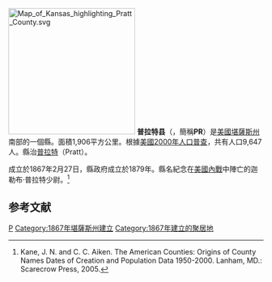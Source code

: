 {{noteTA
|T=zh-hans:普拉特县 (堪萨斯州);zh-hk:普拉特縣 (堪薩斯州);zh-tw:普拉特郡 (堪薩斯州);
|1=zh-hans:县;zh-hk:縣;zh-tw:郡;
}}

{{Otheruses|普拉特縣|subject=美國堪薩斯州的一個縣|other=同名的縣}}
[[File:Map_of_Kansas_highlighting_Pratt_County.svg|250px]]
'''普拉特县'''（{{lang-en|Pratt County}}，簡稱'''PR'''）是[[美國|美國]][[堪薩斯州|堪薩斯州]]南部的一個縣。面積1,906平方公里。根據[[美國2000年人口普查|美國2000年人口普查]]，共有人口9,647人。縣治[[普拉特_(堪薩斯州)|普拉特]]（Pratt）。

成立於1867年2月27日，縣政府成立於1879年。縣名紀念在[[美國內戰|美國內戰]]中陣亡的迦勒布·普拉特少尉。<ref>Kane, J. N. and C. C. Aiken. The American Counties: Origins of County Names Dates of Creation and Population Data 1950-2000. Lanham, MD.: Scarecrow Press, 2005.</ref>

==参考文献==
<div class="references-small">
<references />
</div>

[[Category:堪薩斯州行政區劃|P]]
[[Category:1867年堪薩斯州建立|Category:1867年堪薩斯州建立]]
[[Category:1867年建立的聚居地|Category:1867年建立的聚居地]]

{{Kansas-stub}}